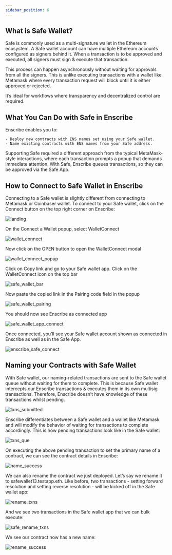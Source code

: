 ```yaml
---
sidebar_position: 6
---
```


## What is Safe Wallet?

Safe is commonly used as a multi-signature wallet in the Ethereum ecosystem. A Safe wallet account can have multiple Ethereum accounts configured as signers behind it. When a transaction is to be approved and executed, all signers must sign & execute that  transaction.

This process can happen asynchronously without waiting for approvals from all the signers. This is unlike executing transactions with a wallet like Metamask where every transaction request will block until it is either approved or rejected.

It’s ideal for workflows where transparency and decentralized control are required.

## What You Can Do with Safe in Enscribe

Enscribe enables you to:

    - Deploy new contracts with ENS names set using your Safe wallet.
    - Name existing contracts with ENS names from your Safe address.

Supporting Safe required a different approach  from the typical MetaMask-style interactions, where each transaction prompts a popup that demands immediate attention. With Safe, Enscribe queues transactions, so they can be approved  via the Safe App.

## How to Connect to Safe Wallet in Enscribe

Connecting to a Safe wallet is slightly different from connecting to Metamask or Coinbaser wallet. To connect to your Safe wallet, click on the Connect button on the top right corner on Enscribe:

![landing](/img/enscribe_landing.png)

On the Connect a Wallet popup, select WalletConnect

![wallet_connect](/img/wallet_connect.png)

Now click on the OPEN button to open the WalletConnect modal

![wallet_connect_popup](/img/wallet_connect_popup.png)

Click on Copy link and go to your Safe wallet app. Click on the WalletConnect icon on the top bar

![safe_wallet_bar](/img/safe_wallet_bar.png)

 Now paste the copied link in the Pairing code field in the popup

![safe_wallet_pairing](/img/safe_wallet_pairing.png)

You should now see Enscribe as connected app

![safe_wallet_app_connect](/img/safe_wallet_app_connect.png)

Once connected, you’ll see your Safe wallet account shown as connected in Enscribe as well as in the Safe App.

![enscribe_safe_connect](/img/enscribe_safe_connect.png)

## Naming your Contracts with Safe Wallet

With Safe wallet, our naming-related transactions are sent to the Safe wallet queue without waiting for them to complete. This is because Safe wallet intercepts our Enscribe transactions & executes them in its own multisig transactions. Therefore, Enscribe doesn’t have knowledge of these transactions whilst pending.

![txns_submitted](/img/txns_submitted.png)

Enscribe differentiates between a Safe wallet and a wallet like Metamask and will modify the behavior of waiting for transactions to complete accordingly.  This is how pending transactions look like in the Safe wallet:

![txns_que](/img/txns_que.png)

On executing the above pending transaction to set the primary name of a contract, we can see the contract details in Enscribe:

![name_success](/img/name_success.png)

We can also rename the contract we just deployed. Let’s say we rename it to safewallet13.testapp.eth. Like before, two transactions - setting forward resolution and setting reverse resolution - will be kicked off in the Safe wallet app:

![rename_txns](/img/rename_txns.png)

And we see two transactions in the Safe wallet app that we can bulk execute:

![safe_rename_txns](/img/safe_rename_txns.png)

We see our contract now has a new name:

![rename_success](/img/rename_success.png)